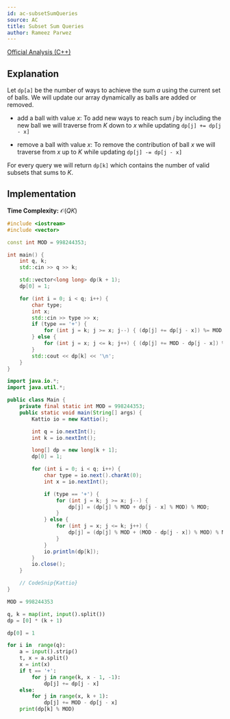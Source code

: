 ```yaml
---
id: ac-subsetSumQueries
source: AC
title: Subset Sum Queries
author: Rameez Parwez
---
```


[Official Analysis (C++)](https://atcoder.jp/contests/abc321/editorial/7281)

## Explanation

Let $\texttt{dp[a]}$ be the number of ways to achieve the sum $a$ using the current set of balls. We will update our array dynamically as balls are added or removed.

- add a ball with value $x$: To add new ways to reach sum $j$ by including the new ball we will traverse from $K$ down to $x$ while updating $\texttt{dp[j] += dp[j - x]}$

- remove a ball with value $x$: To remove the contribution of ball $x$ we will traverse from $x$ up to $K$ while updating $\texttt{dp[j] -= dp[j - x]}$

For every query we will return $\texttt{dp[k]}$ which contains the number of valid subsets that sums to $K$.

## Implementation

**Time Complexity:** $\mathcal{O}(QK)$

<LanguageSection>
<CPPSection>

```cpp
#include <iostream>
#include <vector>

const int MOD = 998244353;

int main() {
	int q, k;
	std::cin >> q >> k;

	std::vector<long long> dp(k + 1);
	dp[0] = 1;

	for (int i = 0; i < q; i++) {
		char type;
		int x;
		std::cin >> type >> x;
		if (type == '+') {
			for (int j = k; j >= x; j--) { (dp[j] += dp[j - x]) %= MOD; }
		} else {
			for (int j = x; j <= k; j++) { (dp[j] += MOD - dp[j - x]) %= MOD; }
		}
		std::cout << dp[k] << '\n';
	}
}
```

</CPPSection>
<JavaSection>

```java
import java.io.*;
import java.util.*;

public class Main {
	private final static int MOD = 998244353;
    public static void main(String[] args) {
		Kattio io = new Kattio();

		int q = io.nextInt();
		int k = io.nextInt();

		long[] dp = new long[k + 1];
		dp[0] = 1;

		for (int i = 0; i < q; i++) {
			char type = io.next().charAt(0);
			int x = io.nextInt();

			if (type == '+') {
				for (int j = k; j >= x; j--) {
					dp[j] = (dp[j] % MOD + dp[j - x] % MOD) % MOD;
				}
			} else {
				for (int j = x; j <= k; j++) {
					dp[j] = (dp[j] % MOD + (MOD - dp[j - x]) % MOD) % MOD;
				}
			}
			io.println(dp[k]);
		}
		io.close();
	}

	// CodeSnip{Kattio}
}

```


</JavaSection>
<PySection>

```py
MOD = 998244353

q, k = map(int, input().split())
dp = [0] * (k + 1)

dp[0] = 1

for i in  range(q):
    a = input().strip()
    t, x = a.split()
    x = int(x)
    if t == '+':
        for j in range(k, x - 1, -1):
            dp[j] += dp[j - x]
    else:
        for j in range(x, k + 1):
            dp[j] += MOD - dp[j - x]
    print(dp[k] % MOD)
```

</PySection>
</LanguageSection>

